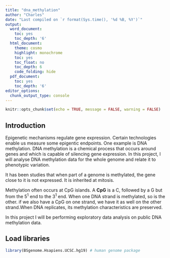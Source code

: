 ```yaml
---
title: "dna_methylation"
author: "Charles"
date: "Last compiled on `r format(Sys.time(), '%d %B, %Y')`"
output:
  word_document:
    toc: yes
    toc_depth: '6'
  html_document:
    theme: cosmo
    highlight: monochrome
    toc: yes
    toc_float: no
    toc_depth: 6
    code_folding: hide
  pdf_document:
    toc: yes
    toc_depth: '6'
editor_options:
  chunk_output_type: console
---
```


```r
knitr::opts_chunk$set(echo = TRUE, message = FALSE, warning = FALSE)
```

## Introduction

Epigenetic mechanisms regulate gene expression. Certain technologies enable us measure some epigentic endpoints. One example is DNA methylation. DNA methylation is a chemical process that occurs around genes and which is capable of silencing gene expression. In this project, I will analyse DNA methylation data for the whole genome and relate it to phenotypic variation.

It has been studies that when part of a genome is methylated, the gene close to it is not expressed. It is inherited at mitosis.

Methylation often occurs at CpG islands. A **CpG** is a C, followed by a G but from the $5^1$ end to the $3^1$ end. When one DNA strand is methylated, so is the other. if we also have a CpG on one strand, we have it as well on the other strand.When DNA replicates, its methylation characteristics are preserved.

In this project I will be performing exploratory data analysis on public DNA methylation data.

## Load libraries

```r
library(BSgenome.Hsapiens.UCSC.hg19) # human genome package
```

